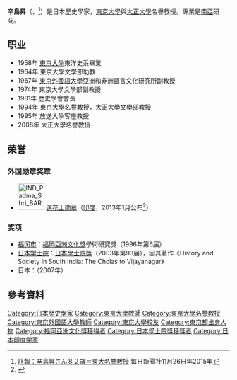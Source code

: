 {{Infobox person
| honorific_prefix          = 
| name                      = 辛島昇
| honorific_suffix          = 
| native_name               = 
| native_name_lang          = 
| image                     = <!-- just the name, without the File: or Image: prefix or enclosing [[brackets|brackets]] -->
| image_size                = 
| alt                       = 
| caption                   = 
| birth_name                = 
| birth_date                = {{Birth date|1933|04|24}} 
| birth_place               = [[日本|日本]][[東京都|東京都]]
| death_date                = {{Death date and age|2015|11|26|1933|04|24}}
| death_place               = [[日本|日本]][[東京都|東京都]]
| nationality               = {{JPN}}
| other_names               = 
| ethnicity                 = <!-- Ethnicity should be supported with a citation from a reliable source -->
| citizenship               = 
| education                 = 
| alma_mater                = 
| occupation                = 
| awards                    = [[福岡亞洲文化獎|福岡亞洲文化獎]]（1995）<br>[[蓮花士勳章|蓮花士勳章]]（2013）
}}
'''辛島昇'''（{{lang-ja|辛島 昇}}，{{bd|1933年|4月24日|2015年|11月26日|}}<ref>[http://mainichi.jp/select/news/20151127k0000m060074000c.html 訃報：辛島昇さん８２歳＝東大名誉教授] {{webarchive|url=https://web.archive.org/web/20151127011913/http://mainichi.jp/select/news/20151127k0000m060074000c.html |date=2015-11-27 }}每日新聞社11月26日年2015年</ref>）是日本歷史學家，[[東京大學|東京大學]]與[[大正大學|大正大學]]名譽教授。專業是[[南亞|南亞]]研究。

==职业==
* 1958年 [[東京大學|東京大學]]東洋史系畢業
* 1964年 東京大學文學部助教
* 1967年 [[東京外國語大學|東京外國語大學]]亞洲和非洲語言文化研究所副教授
* 1974年 東京大學文學部副教授
* 1981年 歷史學會會長
* 1994年 東京大學名譽教授，[[大正大學|大正大學]]文學部教授
* 1995年 放送大學客座教授
* 2008年 大正大學名譽教授

==荣誉==
===外国勋章奖章===
* [[File:IND_Padma_Shri_BAR.png|60px]] [[莲花士勋章|莲花士勋章]]（[[印度|印度]]，2013年1月公布<ref>{{cite web |title=Padma Awards |url=http://www.dashboard-padmaawards.gov.in/?Place=Japan&Award=Padma%20Shri |publisher=[[印度内政部|Ministry of Home Affairs]] |date= |accessdate=2021-08-10}}</ref>）

===奖项===
* [[福冈市|福冈市]]：[[福岡亞洲文化獎|福岡亞洲文化獎]]學術研究獎（1996年第6届）
* [[日本学士院|日本学士院]]：[[日本學士院獎|日本學士院獎]]（2003年第93届），因其著作《History and Society in South India: The Cholas to Vijayanagar》
* 日本：{{link-ja|文化功勞獎|文化功労獎}}（2007年）

== 參考資料 ==
{{reflist}}

{{DEFAULTSORT:Karashima, Noboru}}
[[Category:日本歷史學家|Category:日本歷史學家]]
[[Category:東京大學教師|Category:東京大學教師]]
[[Category:東京大學名譽教授|Category:東京大學名譽教授]]
[[Category:東京外國語大學教師|Category:東京外國語大學教師]]
[[Category:東京大學校友|Category:東京大學校友]]
[[Category:東京都出身人物|Category:東京都出身人物]]
[[Category:福岡亞洲文化獎獲得者|Category:福岡亞洲文化獎獲得者]]
[[Category:日本學士院獎獲獎者|Category:日本學士院獎獲獎者]]
[[Category:日本印度学家|Category:日本印度学家]]
